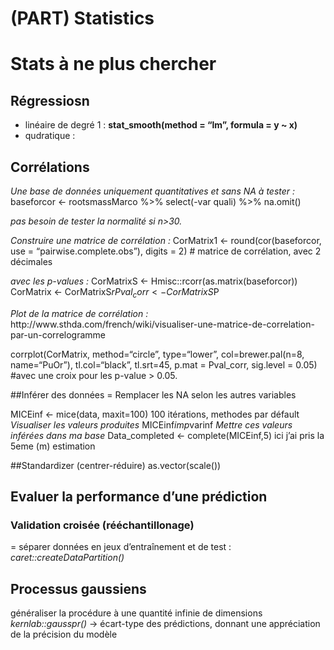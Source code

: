 # (PART) Statistics {-}

# Stats à ne plus chercher

## Régressiosn

+ linéaire de degré 1 : **stat_smooth(method = "lm", formula = y ~ x)**
+ qudratique : 


## Corrélations 

*Une base de données uniquement quantitatives et sans NA à tester :*
baseforcor <- rootsmassMarco %>% 
  select(-var quali) %>% 
  na.omit()

*pas besoin de tester la normalité si n>30.*

*Construire une matrice de corrélation :*
CorMatrix1 <- round(cor(baseforcor, use = "pairwise.complete.obs"), digits = 2) # matrice de corrélation, avec 2 décimales

*avec les p-values :*
CorMatrixS <- Hmisc::rcorr(as.matrix(baseforcor))
CorMatrix <- CorMatrixS$r
Pval_corr <- CorMatrixS$P

*Plot de la matrice de corrélation :*
http://www.sthda.com/french/wiki/visualiser-une-matrice-de-correlation-par-un-correlogramme

corrplot(CorMatrix, method="circle", type="lower", col=brewer.pal(n=8, name="PuOr"), tl.col="black", tl.srt=45, p.mat = Pval_corr, sig.level = 0.05) #avec une croix pour les p-value > 0.05.


##Inférer des données
= Remplacer les NA selon les autres variables

MICEinf <- mice(data, maxit=100) 100 itérations, methodes par défault
*Visualiser les valeurs produites*
MICEinf$imp$varinf 
*Mettre ces valeurs inférées dans ma base* 
Data_completed <- complete(MICEinf,5) ici j'ai pris la 5eme (m) estimation

##Standardizer (centrer-réduire)
as.vector(scale())


## Evaluer la performance d’une prédiction
### Validation croisée (rééchantillonage)
= séparer données en jeux d’entraînement et de test :
*caret::createDataPartition()*

## Processus gaussiens
généraliser la procédure à une quantité infinie de dimensions
*kernlab::gausspr()*
-> écart-type des prédictions, donnant une appréciation de la précision du modèle



